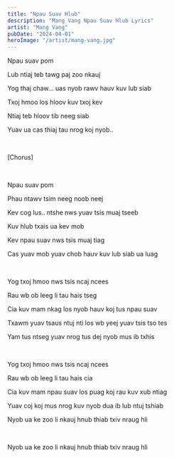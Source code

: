 ```yaml
---
title: "Npau Suav Hlub"
description: "Mang Vang Npau Suav Hlub Lyrics"
artist: "Mang Vang"
pubDate: "2024-04-01"
heroImage: "/artist/mang-vang.jpg"
---
```


Npau suav pom

Lub ntiaj teb tawg paj zoo nkauj

Yog thaj chaw... uas nyob rawv hauv kuv lub siab

Txoj hmoo los hloov kuv txoj kev

Ntiaj teb hloov tib neeg siab

Yuav ua cas thiaj tau nrog koj nyob..

<br />

[Chorus]

<br />

Npau suav pom 

Phau ntawv tsim neeg noob neej

Kev cog lus.. ntshe nws yuav tsis muaj tseeb

Kuv hlub txais ua kev mob

Kev npau suav nws tsis muaj tiag

Cas yuav mob yuav chob hauv kuv lub siab ua luag

<br />

Yog txoj hmoo nws tsis ncaj ncees 

Rau wb ob leeg li tau hais tseg

Cia kuv mam nkag los nyob hauv koj tus npau suav 

Txawm yuav tsaus ntuj nti los wb yeej yuav tsis tso tes

Yam tus ntseg yuav nrog tus dej nyob mus ib txhis

<br />

Yog txoj hmoo nws tsis ncaj ncees

Rau wb ob leeg li tau hais cia

Cia kuv mam npau suav los puag koj rau kuv xub ntiag

Yuav coj koj mus nrog kuv nyob dua ib lub ntuj tshiab

Nyob ua ke zoo li nkauj hnub thiab txiv nraug hli

<br />

Nyob ua ke zoo li nkauj hnub thiab txiv nraug hli